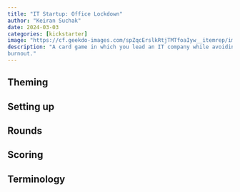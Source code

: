 ```yaml
---
title: "IT Startup: Office Lockdown"
author: "Keiran Suchak"
date: 2024-03-03
categories: [kickstarter]
image: "https://cf.geekdo-images.com/spZqcErslkRtjTMTfoaIyw__itemrep/img/gOMF8K7HFSmpF4nOllxHcvq0pQc=/fit-in/246x300/filters:strip_icc()/pic6766901.png"
description: "A card game in which you lead an IT company while avoiding
burnout."
---
```


## Theming

## Setting up

## Rounds

## Scoring

## Terminology


